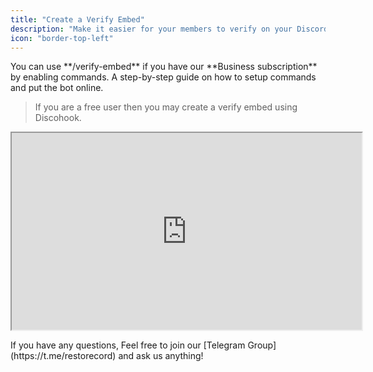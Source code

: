 ```yaml
---
title: "Create a Verify Embed"
description: "Make it easier for your members to verify on your Discord Server."
icon: "border-top-left"
---
```


<Warning>
    You can use **/verify-embed** if you have our **Business subscription** by enabling commands.
    <Card title="How to setup commands" icon="terminal" href="/guides/setup-commands">
        A step-by-step guide on how to setup commands and put the bot online.
    </Card>
</Warning>

> If you are a free user then you may create a verify embed using Discohook.

<Frame>
    <iframe width="560" height="315" src="https://www.youtube.com/embed/ICku2J9LJyM"> </iframe>
</Frame>

>

<Card title="Any Questions?" icon="question" href="https://t.me/restorecord">
    If you have any questions, Feel free to join our [Telegram Group](https://t.me/restorecord) and ask us anything!
</Card>